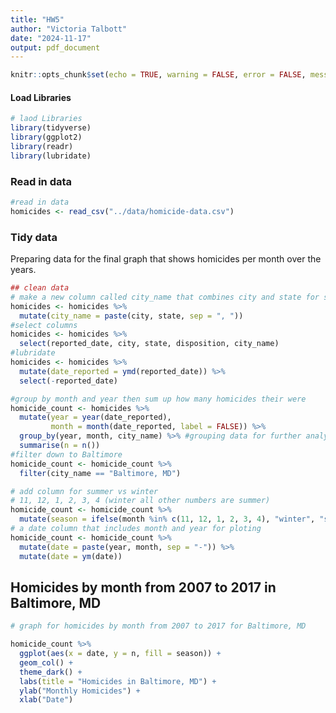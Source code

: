 ```yaml
---
title: "HW5"
author: "Victoria Talbott"
date: "2024-11-17"
output: pdf_document
---
```


```r
knitr::opts_chunk$set(echo = TRUE, warning = FALSE, error = FALSE, message = FALSE)
```

#### Load Libraries

```r
# laod Libraries
library(tidyverse)
library(ggplot2)
library(readr)
library(lubridate)
```

### Read in data

```r
#read in data
homicides <- read_csv("../data/homicide-data.csv")
```


### Tidy data
Preparing data for the final graph that shows homicides per month over the years. 
```r
## clean data
# make a new column called city_name that combines city and state for something like this "Baltimore, MD)
homicides <- homicides %>% 
  mutate(city_name = paste(city, state, sep = ", ")) 
#select columns
homicides <- homicides %>% 
  select(reported_date, city, state, disposition, city_name)
#lubridate
homicides <- homicides %>% 
  mutate(date_reported = ymd(reported_date)) %>% 
  select(-reported_date)

#group by month and year then sum up how many homicides their were
homicide_count <- homicides %>% 
  mutate(year = year(date_reported),        
         month = month(date_reported, label = FALSE)) %>%  
  group_by(year, month, city_name) %>% #grouping data for further analysis
  summarise(n = n())  
#filter down to Baltimore
homicide_count <- homicide_count %>% 
  filter(city_name == "Baltimore, MD")

# add column for summer vs winter
# 11, 12, 1, 2, 3, 4 (winter all other numbers are summer)
homicide_count <- homicide_count %>% 
  mutate(season = ifelse(month %in% c(11, 12, 1, 2, 3, 4), "winter", "summer"))
# a date column that includes month and year for ploting
homicide_count <- homicide_count %>%
  mutate(date = paste(year, month, sep = "-")) %>% 
  mutate(date = ym(date))

```

## Homicides by month from 2007 to 2017 in Baltimore, MD
```r
# graph for homicides by month from 2007 to 2017 for Baltimore, MD

homicide_count %>% 
  ggplot(aes(x = date, y = n, fill = season)) +
  geom_col() +
  theme_dark() +
  labs(title = "Homicides in Baltimore, MD") +
  ylab("Monthly Homicides") +
  xlab("Date")
```





